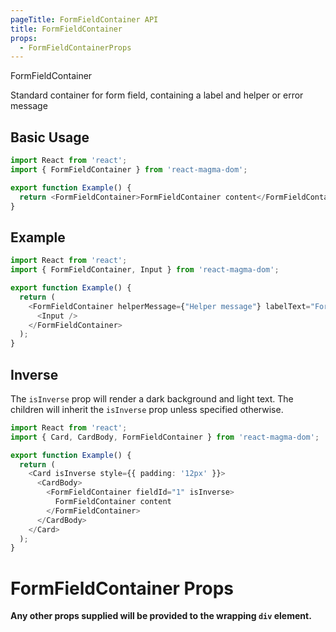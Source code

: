 ```yaml
---
pageTitle: FormFieldContainer API
title: FormFieldContainer
props:
  - FormFieldContainerProps
---
```


<DocsHeading type="api">FormFieldContainer</DocsHeading>

Standard container for form field, containing a label and helper or error message

## Basic Usage

```typescript
import React from 'react';
import { FormFieldContainer } from 'react-magma-dom';

export function Example() {
  return <FormFieldContainer>FormFieldContainer content</FormFieldContainer>;
}
```

## Example

```typescript
import React from 'react';
import { FormFieldContainer, Input } from 'react-magma-dom';

export function Example() {
  return (
    <FormFieldContainer helperMessage={"Helper message"} labelText="FormFieldContainer Label">
      <Input />
    </FormFieldContainer>
  );
}
```

## Inverse

The `isInverse` prop will render a dark background and light text. The children will
inherit the `isInverse` prop unless specified otherwise.

```typescript
import React from 'react';
import { Card, CardBody, FormFieldContainer } from 'react-magma-dom';

export function Example() {
  return (
    <Card isInverse style={{ padding: '12px' }}>
      <CardBody>
        <FormFieldContainer fieldId="1" isInverse>
          FormFieldContainer content
        </FormFieldContainer>
      </CardBody>
    </Card>
  );
}
```

# FormFieldContainer Props

**Any other props supplied will be provided to the wrapping `div` element.**

<FormFieldContainerProps />
